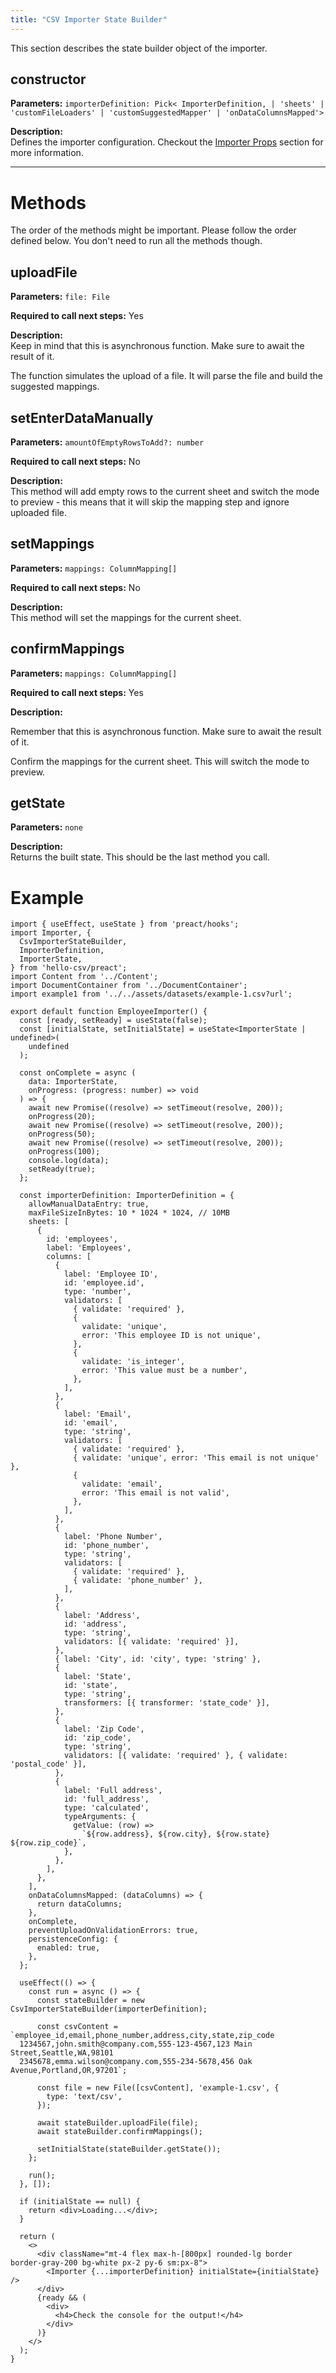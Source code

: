 ```yaml
---
title: "CSV Importer State Builder"
---
```


This section describes the state builder object of the importer.

## constructor

**Parameters:** `importerDefinition: Pick<
  ImporterDefinition,
  | 'sheets'
  | 'customFileLoaders'
  | 'customSuggestedMapper'
  | 'onDataColumnsMapped'>`

**Description:**  
Defines the importer configuration. Checkout the [Importer Props](/v0.3.5/api-reference/importer-props) section for more information.

---

# Methods

The order of the methods might be important. Please follow the order defined below. You don't need to run all the methods though.

## uploadFile

**Parameters:** `file: File`

**Required to call next steps:** Yes

**Description:**  
Keep in mind that this is asynchronous function. Make sure to await the result of it.

The function simulates the upload of a file. It will parse the file and build the suggested mappings.

## setEnterDataManually

**Parameters:** `amountOfEmptyRowsToAdd?: number`

**Required to call next steps:** No

**Description:**  
This method will add empty rows to the current sheet and switch the mode to preview - this means that it will skip 
the mapping step and ignore uploaded file.

## setMappings

**Parameters:** `mappings: ColumnMapping[]`

**Required to call next steps:** No

**Description:**  
This method will set the mappings for the current sheet.

## confirmMappings

**Parameters:** `mappings: ColumnMapping[]`

**Required to call next steps:** Yes

**Description:** 

Remember that this is asynchronous function. Make sure to await the result of it.

Confirm the mappings for the current sheet. This will switch the mode to preview. 

## getState

**Parameters:** `none`

**Description:**  
Returns the built state. This should be the last method you call.


# Example

```tsx
import { useEffect, useState } from 'preact/hooks';
import Importer, {
  CsvImporterStateBuilder,
  ImporterDefinition,
  ImporterState,
} from 'hello-csv/preact';
import Content from '../Content';
import DocumentContainer from '../DocumentContainer';
import example1 from '../../assets/datasets/example-1.csv?url';

export default function EmployeeImporter() {
  const [ready, setReady] = useState(false);
  const [initialState, setInitialState] = useState<ImporterState | undefined>(
    undefined
  );

  const onComplete = async (
    data: ImporterState,
    onProgress: (progress: number) => void
  ) => {
    await new Promise((resolve) => setTimeout(resolve, 200));
    onProgress(20);
    await new Promise((resolve) => setTimeout(resolve, 200));
    onProgress(50);
    await new Promise((resolve) => setTimeout(resolve, 200));
    onProgress(100);
    console.log(data);
    setReady(true);
  };

  const importerDefinition: ImporterDefinition = {
    allowManualDataEntry: true,
    maxFileSizeInBytes: 10 * 1024 * 1024, // 10MB
    sheets: [
      {
        id: 'employees',
        label: 'Employees',
        columns: [
          {
            label: 'Employee ID',
            id: 'employee.id',
            type: 'number',
            validators: [
              { validate: 'required' },
              {
                validate: 'unique',
                error: 'This employee ID is not unique',
              },
              {
                validate: 'is_integer',
                error: 'This value must be a number',
              },
            ],
          },
          {
            label: 'Email',
            id: 'email',
            type: 'string',
            validators: [
              { validate: 'required' },
              { validate: 'unique', error: 'This email is not unique' },
              {
                validate: 'email',
                error: 'This email is not valid',
              },
            ],
          },
          {
            label: 'Phone Number',
            id: 'phone_number',
            type: 'string',
            validators: [
              { validate: 'required' },
              { validate: 'phone_number' },
            ],
          },
          {
            label: 'Address',
            id: 'address',
            type: 'string',
            validators: [{ validate: 'required' }],
          },
          { label: 'City', id: 'city', type: 'string' },
          {
            label: 'State',
            id: 'state',
            type: 'string',
            transformers: [{ transformer: 'state_code' }],
          },
          {
            label: 'Zip Code',
            id: 'zip_code',
            type: 'string',
            validators: [{ validate: 'required' }, { validate: 'postal_code' }],
          },
          {
            label: 'Full address',
            id: 'full_address',
            type: 'calculated',
            typeArguments: {
              getValue: (row) =>
                `${row.address}, ${row.city}, ${row.state} ${row.zip_code}`,
            },
          },
        ],
      },
    ],
    onDataColumnsMapped: (dataColumns) => {
      return dataColumns;
    },
    onComplete,
    preventUploadOnValidationErrors: true,
    persistenceConfig: {
      enabled: true,
    },
  };

  useEffect(() => {
    const run = async () => {
      const stateBuilder = new CsvImporterStateBuilder(importerDefinition);

      const csvContent = `employee_id,email,phone_number,address,city,state,zip_code
  1234567,john.smith@company.com,555-123-4567,123 Main Street,Seattle,WA,98101
  2345678,emma.wilson@company.com,555-234-5678,456 Oak Avenue,Portland,OR,97201`;

      const file = new File([csvContent], 'example-1.csv', {
        type: 'text/csv',
      });

      await stateBuilder.uploadFile(file);
      await stateBuilder.confirmMappings();

      setInitialState(stateBuilder.getState());
    };

    run();
  }, []);

  if (initialState == null) {
    return <div>Loading...</div>;
  }

  return (
    <>
      <div className="mt-4 flex max-h-[800px] rounded-lg border border-gray-200 bg-white px-2 py-6 sm:px-8">
        <Importer {...importerDefinition} initialState={initialState} />
      </div>
      {ready && (
        <div>
          <h4>Check the console for the output!</h4>
        </div>
      )}
    </>
  );
}
```